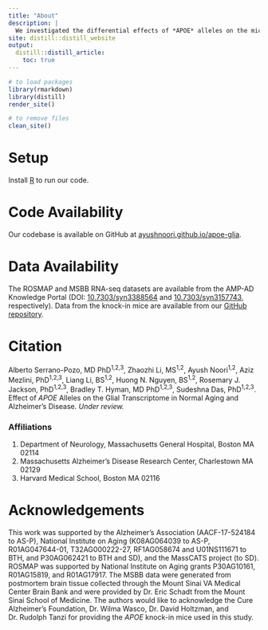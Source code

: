 ```yaml
---
title: "About"
description: |
  We investigated the differential effects of *APOE* alleles on the microglia and astrocyte transcriptome in the absence and presence of neuritic plaques (NPs) using bulk brain RNA-seq data from two large brain banks and performed follow-on experiments in *APOE* knock-in mice.
site: distill::distill_website
output:
  distill::distill_article:
    toc: true
---
```


```r

# to load packages
library(rmarkdown)
library(distill)
render_site()

# to remove files
clean_site()

```

# Setup
Install [R](https://www.r-project.org/) to run our code.

# Code Availability
Our codebase is available on GitHub at [ayushnoori.github.io/apoe-glia](https://ayushnoori.github.io/apoe-glia/).

# Data Availability
The ROSMAP and MSBB RNA-seq datasets are available from the AMP-AD Knowledge Portal (DOI: [10.7303/syn3388564](https://doi.org/10.7303/syn3388564) and [10.7303/syn3157743](https://doi.org/10.7303/syn3157743), respectively). Data from the knock-in mice are available from our [GitHub repository](https://github.com/ayushnoori/apoe-glia).

# Citation
Alberto Serrano-Pozo, MD PhD<sup>1,2,3</sup>, Zhaozhi Li, MS<sup>1,2</sup>, Ayush Noori<sup>1,2</sup>, Aziz Mezlini, PhD<sup>1,2,3</sup>, Liang Li, BS<sup>1,2</sup>, Huong N. Nguyen, BS<sup>1,2</sup>, Rosemary J. Jackson, PhD<sup>1,2,3</sup>, Bradley T. Hyman, MD PhD<sup>1,2,3</sup>, Sudeshna Das, PhD<sup>1,2,3</sup>. Effect of *APOE* Alleles on the Glial Transcriptome in Normal Aging and Alzheimer’s Disease. *Under review.*

### Affiliations
1. Department of Neurology, Massachusetts General Hospital, Boston MA 02114
2. Massachusetts Alzheimer’s Disease Research Center, Charlestown MA 02129
3. Harvard Medical School, Boston MA 02116

# Acknowledgements
This work was supported by the Alzheimer’s Association (AACF-17-524184 to AS-P), National Institute on Aging (K08AG064039 to AS-P, R01AG047644-01, T32AG000222-27, RF1AG058674 and U01NS111671 to BTH, and P30AG062421 to BTH and SD), and the MassCATS project (to SD). ROSMAP was supported by National Institute on Aging grants P30AG10161, R01AG15819, and R01AG17917. The MSBB data were generated from postmortem brain tissue collected through the Mount Sinai VA Medical Center Brain Bank and were provided by Dr. Eric Schadt from the Mount Sinai School of Medicine. The authors would like to acknowledge the Cure Alzheimer’s Foundation, Dr. Wilma Wasco, Dr. David Holtzman, and Dr. Rudolph Tanzi for providing the *APOE* knock-in mice used in this study.